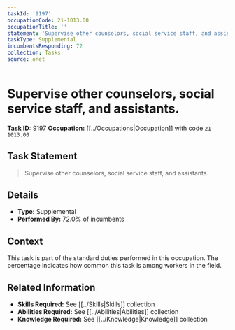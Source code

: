 ```yaml
---
taskId: '9197'
occupationCode: 21-1013.00
occupationTitle: ''
statement: 'Supervise other counselors, social service staff, and assistants.'
taskType: Supplemental
incumbentsResponding: 72
collection: Tasks
source: onet
---
```

# Supervise other counselors, social service staff, and assistants.

**Task ID:** 9197
**Occupation:** [[../Occupations|Occupation]] with code `21-1013.00`

## Task Statement

> Supervise other counselors, social service staff, and assistants.

## Details

- **Type:** Supplemental
- **Performed By:** 72.0% of incumbents

## Context

This task is part of the standard duties performed in this occupation. The percentage indicates how common this task is among workers in the field.

## Related Information

- **Skills Required:** See [[../Skills|Skills]] collection
- **Abilities Required:** See [[../Abilities|Abilities]] collection
- **Knowledge Required:** See [[../Knowledge|Knowledge]] collection
